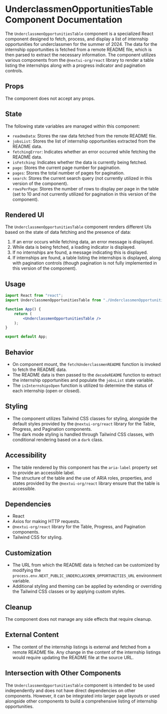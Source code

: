 # UnderclassmenOpportunitiesTable Component Documentation

The `UnderclassmenOpportunitiesTable` component is a specialized React component designed to fetch, process, and display a list of internship opportunities for underclassmen for the summer of 2024. The data for the internship opportunities is fetched from a remote README file, which is then parsed to extract the necessary information. The component utilizes various components from the `@nextui-org/react` library to render a table listing the internships along with a progress indicator and pagination controls.

## Props

The component does not accept any props.

## State

The following state variables are managed within this component:

- `readmeData`: Stores the raw data fetched from the remote README file.
- `jobsList`: Stores the list of internship opportunities extracted from the README data.
- `fetchingError`: Indicates whether an error occurred while fetching the README data.
- `isFetching`: Indicates whether the data is currently being fetched.
- `page`: Stores the current page number for pagination.
- `pages`: Stores the total number of pages for pagination.
- `search`: Stores the current search query (not currently utilized in this version of the component).
- `rowsPerPage`: Stores the number of rows to display per page in the table (set to 10 and not currently utilized for pagination in this version of the component).

## Rendered UI

The `UnderclassmenOpportunitiesTable` component renders different UIs based on the state of data fetching and the presence of data:

1. If an error occurs while fetching data, an error message is displayed.
2. While data is being fetched, a loading indicator is displayed.
3. If no internships are found, a message indicating this is displayed.
4. If internships are found, a table listing the internships is displayed, along with pagination controls (though pagination is not fully implemented in this version of the component).

## Usage

```jsx
import React from "react";
import UnderclassmenOpportunitiesTable from "./UnderclassmenOpportunitiesTable";

function App() {
    return (
        <UnderclassmenOpportunitiesTable />
    );
}

export default App;
```

## Behavior

- On component mount, the `fetchUnderclassmenREADME` function is invoked to fetch the README data.
- The README data is then passed to the `decodeREADME` function to extract the internship opportunities and populate the `jobsList` state variable.
- The `isInternshipsOpen` function is utilized to determine the status of each internship (open or closed).

## Styling

- The component utilizes Tailwind CSS classes for styling, alongside the default styles provided by the `@nextui-org/react` library for the Table, Progress, and Pagination components.
- The dark mode styling is handled through Tailwind CSS classes, with conditional rendering based on a `dark` class.

## Accessibility

- The table rendered by this component has the `aria-label` property set to provide an accessible label.
- The structure of the table and the use of ARIA roles, properties, and states provided by the `@nextui-org/react` library ensure that the table is accessible.

## Dependencies

- React
- Axios for making HTTP requests.
- `@nextui-org/react` library for the Table, Progress, and Pagination components.
- Tailwind CSS for styling.

## Customization

- The URL from which the README data is fetched can be customized by modifying the `process.env.NEXT_PUBLIC_UNDERCLASSMEN_OPPORTUNITIES_URL` environment variable.
- Additional styling and theming can be applied by extending or overriding the Tailwind CSS classes or by applying custom styles.

## Cleanup

The component does not manage any side effects that require cleanup.

## External Content

- The content of the internship listings is external and fetched from a remote README file. Any change in the content of the internship listings would require updating the README file at the source URL.

## Intersection with Other Components

The `UnderclassmenOpportunitiesTable` component is intended to be used independently and does not have direct dependencies on other components. However, it can be integrated into larger page layouts or used alongside other components to build a comprehensive listing of internship opportunities.